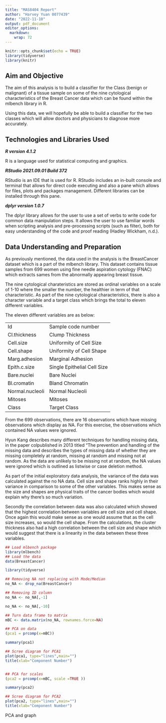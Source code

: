 ```yaml
---
title: "MAS8404 Report"
author: "Harvey Yuan 0077439"
date: "2022-11-10"
output: pdf_document
editor_options: 
  markdown: 
    wrap: 72
---
```


```r
knitr::opts_chunk$set(echo = TRUE)
library(tidyverse)
library(knitr)
```

## Aim and Objective

The aim of this analysis is to build a classifier for the Class (benign
or malignant) of a tissue sample on some of the nine cytological
characteristics of the Breast Cancer data which can be found within the
mlbench library in R.

Using this data, we will hopefully be able to build a classifier for the
two classes which will allow doctors and physicians to diagnose more
accurately.



## Technologies and Libraries Used

***R version 4.1.2***

R is a language used for statistical computing and graphics.

***RStudio 2021.09.01 Build 372***

RStudio is an IDE that is used for R. RStudio includes an in-built
console and terminal that allows for direct code executing and also a
pane which allows for files, plots and packages management. Different
libraries can be installed through this pane.

***dplyr version 1.0.7***

The dplyr library allows for the user to use a set of verbs to write
code for common data manipulation steps. It allows the user to use
familiar words when scripting analysis and pre-processing scripts (such
as filter), both for easy understanding of the code and proof reading
(Hadley Wickham, n.d.).

\newpage

## Data Understanding and Preparation

As previously mentioned, the data used in the analysis is the
BreastCancer dataset which is a part of the mlbench library. This
dataset contains tissue samples from 699 women using fine needle aspiration cytology (FNAC) which extracts sames from the abnormally
appearing breast tissue.

The nine cytological charateristics are stored as ordinal variables on a
scale of 1-10 where the smaller the number, the healthier in term of
that characteristic. As part of the nine cytological characteristics,
there is also a character variable and a target class which brings the
total to eleven different variables.

The eleven different variables are as below:

|                 |                             |
|-----------------|-----------------------------|
| Id              | Sample code number          |
| Cl.thickness    | Clump Thickness             |
| Cell.size       | Uniformity of Cell Size     |
| Cell.shape      | Uniformity of Cell Shape    |
| Marg.adhesion   | Marginal Adhesion           |
| Epith.c.size    | Single Epithelial Cell Size |
| Bare.nuclei     | Bare Nuclei                 |
| Bl.cromatin     | Bland Chromatin             |
| Normal.nucleoli | Normal Nucleoli             |
| Mitoses         | Mitoses                     |
| Class           | Target Class                |


From the 699 observations, there are 16 observations which have missing observations which display as NA. For this exercise, the observations which contained NA values were ignored. 

Hyun Kang describes many different techniques for handling missing data, in the paper colpublished in 2013 titled "The prevention and handling of the missing data and describes the types of missing data of whether they are missing completely at random, missing at random and missing not at random. As the data are unlikely to be missing not at random, the NA values were ignored which is outlined as listwise or case deletion method.


As part of the initial exploratory data analysis, the variance of the data was calculated against the no NA data. Cell size and shape ranks highly in their variance in comparison to some of the other variables. This makes sense as the size and shapes are physical traits of the cancer bodies which would explain why there's so much variation.

Secondly the correlation between data was also calculated which showed that the highest correlation between variables are cell size and cell shape. Once again this would make sense as one would assume that as the cell size increases, so would the cell shape. From the calculations, the cluster thickness also had a high correlation between the cell size and shape which would suggest that there is a linearity in the data between these three variables.

```r
## Load mlbench package
library(mlbench)
## Load the data
data(BreastCancer)

library(tidyverse)

## Removing NA not replacing with Mode/Median
no_NA <- drop_na(BreastCancer)

## Removing ID column
no_NA <- no_NA[,-1]

no_NA <- no_NA[,-10]

## Turn data frame to matrix
mBC <- data.matrix(no_NA, rownames.force=NA)

## PCA on data
(pca1 = prcomp(x=mBC))

summary(pca1)

## Scree diagram for PCA1
plot(pca1, type="lines",main="")
title(xlab="Component Number")


## PCA for scales
(pca2 = prcomp(x=mBC, scale =TRUE ))

summary(pca2)

## Scree diagram for PCA2
plot(pca2, type="lines",main="")
title(xlab="Component Number")
```


PCA and graph



